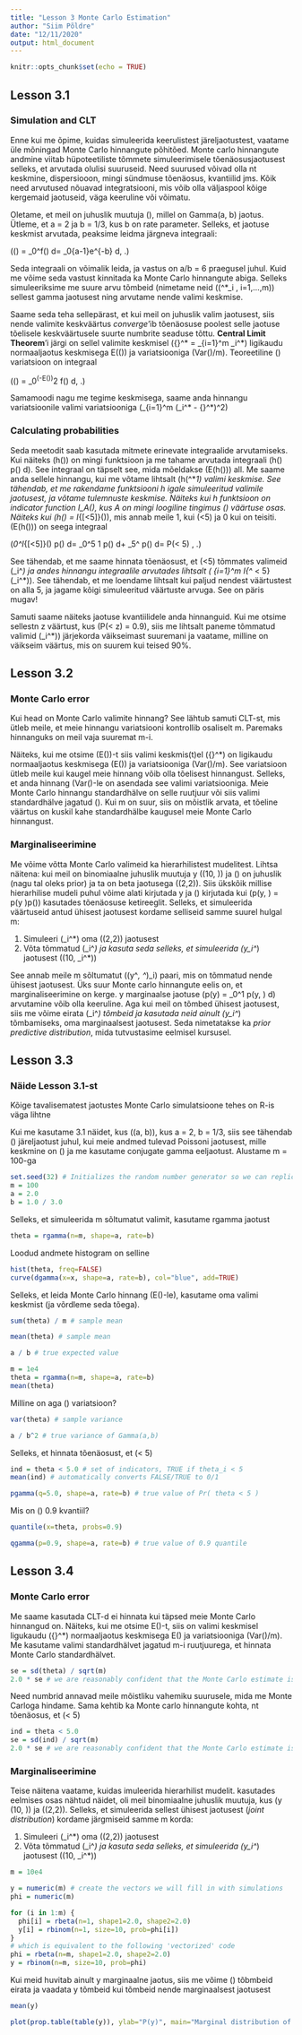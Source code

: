 ```yaml
---
title: "Lesson 3 Monte Carlo Estimation"
author: "Siim Põldre"
date: "12/11/2020"
output: html_document
---
```


```r
knitr::opts_chunk$set(echo = TRUE)
```

## Lesson 3.1

### Simulation and CLT

Enne kui me õpime, kuidas simuleerida keerulistest järeljaotustest, vaatame üle mõningad Monte Carlo hinnangute põhitõed. Monte carlo hinnangute andmine viitab hüpoteetiliste tõmmete simuleerimisele tõenäosusjaotusest selleks, et arvutada olulisi suuruseid. Need suurused võivad olla nt keskmine, dispersiooon, mingi sündmuse tõenäosus, kvantiilid jms. Kõik need arvutused nõuavad integratsiooni, mis võib olla väljaspool kõige kergemaid jaotuseid, väga keeruline või võimatu.

Oletame, et meil on juhuslik muutuja \(\theta\), millel on Gamma(a, b) jaotus. Ütleme, et a = 2 ja b = 1/3, kus b on rate parameter. Selleks, et jaotuse keskmist arvutada, peaksime leidma järgneva integraali:

\(\text{E}(\theta) = \int_0^\infty \theta f(\theta) d\theta = \int_0^\infty \theta \frac{b^a}{\Gamma(a)}\theta^{a-1}e^{-b\theta} d\theta \, .\)

Seda integraali on võimalik leida, ja vastus on a/b = 6 praegusel juhul. Kuid me võime seda vastust kinnitada ka Monte Carlo hinnangute abiga. Selleks simuleeriksime me suure arvu tõmbeid (nimetame neid (\(\theta^*_i \, i=1,...,m\)) sellest gamma jaotusest ning arvutame nende valimi keskmise.

Saame seda teha sellepärast, et kui meil on juhuslik valim jaotusest, siis nende valimite keskväärtus *converge*'ib tõenäosuse poolest selle jaotuse tõelisele keskväärtusele suurte numbrite seaduse tõttu. **Central Limit Theorem**'i järgi on sellel valimite keskmisel \(\bar{\theta}^* = \frac{1}{m}\sum_{i=1}^m \theta_i^*\) ligikaudu normaaljaotus keskmisega E(\(\theta\)) ja variatsiooniga \(Var(\theta)/m\). Teoreetiline \(\theta\) variatsioon on integraal

\(\text{Var}(\theta) = \int_0^\infty (\theta-E(\theta))^2 f(\theta) d\theta \, .\)

Samamoodi nagu me tegime keskmisega, saame anda hinnangu variatsioonile valimi variatsiooniga \(\frac{1}{m}\sum_{i=1}^m (\theta_i^* - \bar{\theta}^*)^2\)

### Calculating probabilities

Seda meetodit saab kasutada mitmete erinevate integraalide arvutamiseks. Kui näiteks \(h(\theta)\) on mingi funktsioon ja me tahame arvutada integraali \(\int h(\theta) p(\theta) d\theta\). See integraal on täpselt see, mida mõeldakse \(E(h(\theta))\) all. Me saame anda sellele hinnangu, kui me võtame lihtsalt \(h(\theta^*_1\) valimi keskmise. See tähendab, et me rakendame funktsiooni h igale simuleeritud valimile jaotusest, ja võtame tulemnuste keskmise. Näiteks kui h funktsioon on *indicator function* I_A(\theta), kus A on mingi loogiline tingimus \(\theta\) väärtuse osas. Näiteks kui \(h(\theta) = I_{[\theta<5]}(\theta)\), mis annab meile 1, kui \(\theta<5\) ja 0 kui on teisiti. \(E(h(\theta))\) on seega integraal

\(\int_0^\infty I_{[\theta<5]}(\theta) p(\theta) d\theta = \int_0^5 1 \cdot p(\theta) d\theta + \int_5^\infty 0 \cdot p(\theta) d\theta = P(\theta < 5) \, .\)

See tähendab, et me saame hinnata tõenäosust, et \(\theta<5\) tõmmates valimeid \(\theta_i^*\) ja andes hinnangu integraalile arvutades lihtsalt (\frac{1}{m} \sum_{i=1}^m I_{\theta^* < 5} (\theta_i^*)\). See tähendab, et me loendame lihtsalt kui paljud nendest väärtustest on alla 5, ja jagame kõigi simuleeritud väärtuste arvuga. See on päris mugav!

Samuti saame näiteks jaotuse kvantiilidele anda hinnanguid. Kui me otsime sellestn z väärtust, kus \(P(\theta < z) = 0.9\), siis me lihtsalt paneme tõmmatud valimid (\theta_i^*)\) järjekorda väikseimast suuremani ja vaatame, milline on väikseim väärtus, mis on suurem kui teised 90%.

## Lesson 3.2

### Monte Carlo error

Kui head on Monte Carlo valimite hinnang? See lähtub samuti CLT-st, mis ütleb meile, et meie hinnangu variatsiooni kontrollib osaliselt m. Paremaks hinnanguks on meil vaja suuremat m-i.

Näiteks, kui me otsime \(E(\theta)\)-t siis valimi keskmis(t)el \(\bar{\theta}^*\) on ligikaudu normaaljaotus keskmisega \(E(\theta)\) ja variatsiooniga \(Var(\theta)/m\). See variatsioon ütleb meile kui kaugel meie hinnang võib olla tõelisest hinnangust. Selleks, et anda hinnang \(Var(\theta\)-le on asendada see valimi variatsiooniga. Meie Monte Carlo hinnangu standardhälve on selle ruutjuur või siis valimi standardhälve jagatud \(\sqrt{m}\). Kui m on suur, siis on mõistlik arvata, et tõeline väärtus on kuskil kahe standardhälbe kaugusel meie Monte Carlo hinnangust.

### Marginaliseerimine

Me võime võtta Monte Carlo valimeid ka hierarhilistest mudelitest. Lihtsa näitena: kui meil on binomiaalne juhuslik muutuja y \(\mid \phi \sim \text{Bin}(10, \phi)\) ja \(\phi\) on juhuslik (nagu tal oleks prior) ja ta on beta jaotusega \(\phi \sim \text{Beta}(2,2)\). Siis ükskõik millise hierarhilise mudeli puhul võime alati kirjutada y ja \(\phi\) kirjutada kui \(p(y, \phi) = p(y \mid \phi)p(\phi)\) kasutades tõenäosuse ketireeglit. Selleks, et simuleerida väärtuseid antud ühisest jaotusest kordame selliseid samme suurel hulgal m:

1. Simuleeri \(\phi_i^*\) oma \(\text{Beta}(2,2)\) jaotusest
2. Võta tõmmatud  \(\phi_i^*\) ja kasuta seda selleks, et simuleerida \(y_i^*\) jaotusest \(\text{Bin}(10, \phi_i^*)\)

See annab meile m sõltumatut \((y^*, \phi^*)_i\) paari, mis on tõmmatud nende ühisest jaotusest. Üks suur Monte carlo hinnangute eelis on, et marginaliseerimine on kerge. y marginaalse jaotuse \(p(y) = \int_0^1 p(y, \phi) d\phi\) arvutamine võib olla keeruline. Aga kui meil on tõmbed ühisest jaotusest, siis me võime eirata \(\phi_i^*\) tõmbeid ja kasutada neid ainult \(y_i^*\) tõmbamiseks, oma marginaalsest jaotusest. Seda nimetatakse ka *prior predictive distribution*, mida tutvustasime eelmisel kursusel. 

## Lesson 3.3

### Näide Lesson 3.1-st

Kõige tavalisematest jaotustes Monte Carlo simulatsioone tehes on R-is väga lihtne

Kui me kasutame 3.1 näidet, kus \(\theta \sim \text{Gamma}(a, b)\), kus a = 2, b = 1/3, siis see tähendab \(\theta\) järeljaotust juhul, kui meie andmed tulevad Poissoni jaotusest, mille keskmine on \(\theta\) ja me kasutame conjugate gamma eeljaotust. Alustame m = 100-ga

```r
set.seed(32) # Initializes the random number generator so we can replicate these results. To get different random numbers, change the seed.
m = 100
a = 2.0
b = 1.0 / 3.0
```

Selleks, et simuleerida m sõltumatut valimit, kasutame rgamma jaotust

```r
theta = rgamma(n=m, shape=a, rate=b)
```

Loodud andmete histogram on selline

```r
hist(theta, freq=FALSE)
curve(dgamma(x=x, shape=a, rate=b), col="blue", add=TRUE)
```

Selleks, et leida Monte Carlo hinnang \(E(\theta)-le\), kasutame oma valimi keskmist (ja võrdleme seda tõega).

```r
sum(theta) / m # sample mean
```

```r
mean(theta) # sample mean
```

```r
a / b # true expected value
```

```r
m = 1e4
theta = rgamma(n=m, shape=a, rate=b)
mean(theta)
```

Milline on aga \(\theta\) variatsioon?

```r
var(theta) # sample variance
```

```r
a / b^2 # true variance of Gamma(a,b)
```

Selleks, et hinnata tõenäosust, et \(\theta < 5\)

```r
ind = theta < 5.0 # set of indicators, TRUE if theta_i < 5
mean(ind) # automatically converts FALSE/TRUE to 0/1
```

```r
pgamma(q=5.0, shape=a, rate=b) # true value of Pr( theta < 5 )
```

Mis on \(\theta\) 0.9 kvantiil? 

```r
quantile(x=theta, probs=0.9)
```

```r
qgamma(p=0.9, shape=a, rate=b) # true value of 0.9 quantile
```

## Lesson 3.4

### Monte Carlo error

Me saame kasutada CLT-d ei hinnata kui täpsed meie Monte Carlo hinnangud  on. Näiteks, kui me otsime E\(\theta\)-t, siis on valimi keskmisel ligukaudu \(\bar{\theta}^*\) normaaljaotus keskmisega E\(\theta\) ja variatsiooniga \(Var(\theta)/m\). Me kasutame valimi standardhälvet jagatud m-i ruutjuurega, et hinnata Monte Carlo standardhälvet.

```r
se = sd(theta) / sqrt(m)
2.0 * se # we are reasonably confident that the Monte Carlo estimate is no more than this far from the truth
```

Need numbrid annavad meile mõistliku vahemiku suurusele, mida me Monte Carloga hindame. Sama kehtib ka Monte carlo hinnangute kohta, nt tõenäosus, et  \(\theta < 5\)

```r
ind = theta < 5.0
se = sd(ind) / sqrt(m)
2.0 * se # we are reasonably confident that the Monte Carlo estimate is no more than this far from the truth
```

### Marginaliseerimine

Teise näitena vaatame, kuidas imuleerida hierarhilist mudelit. kasutades eelmises osas nähtud näidet, oli meil binomiaalne juhuslik muutuja, kus \(y \mid \phi \overset{\text{iid}}{\sim} \text{Bin}(10, \phi)\)  ja \(\phi \sim \text{Beta}(2,2)\). Selleks, et simuleerida sellest ühisest jaotusest (*joint distribution*) kordame järgmiseid samme m korda:

1. Simuleeri \(\phi_i^*\) oma \(\text{Beta}(2,2)\) jaotusest
2. Võta tõmmatud  \(\phi_i^*\) ja kasuta seda selleks, et simuleerida \(y_i^*\) jaotusest \(\text{Bin}(10, \phi_i^*)\)

```r
m = 10e4

y = numeric(m) # create the vectors we will fill in with simulations
phi = numeric(m)

for (i in 1:m) {
  phi[i] = rbeta(n=1, shape1=2.0, shape2=2.0)
  y[i] = rbinom(n=1, size=10, prob=phi[i])
}
# which is equivalent to the following 'vectorized' code
phi = rbeta(n=m, shape1=2.0, shape2=2.0)
y = rbinom(n=m, size=10, prob=phi)
```

Kui meid huvitab ainult y marginaalne jaotus, siis me võime \(\phi\) tõbmbeid eirata ja vaadata y tõmbeid kui tõmbeid nende marginaalsest jaotusest

```r
mean(y)
```

```r
plot(prop.table(table(y)), ylab="P(y)", main="Marginal distribution of y")
```

